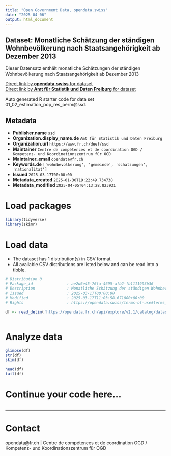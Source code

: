 ```yaml
---
title: "Open Government Data, opendata.swiss"
date: "2025-04-06"
output: html_document
---
```


## Dataset: Monatliche Schätzung der ständigen Wohnbevölkerung nach Staatsangehörigkeit ab Dezember 2013

Dieser Datensatz enthält monatliche Schätzungen der ständigen Wohnbevölkerung nach Staatsangehörigkeit ab Dezember 2013

[Direct link by **opendata.swiss** for dataset](https://opendata.swiss/de/dataset/monatliche-schatzung-der-standigen-wohnbevolkerung-nach-staatsangehorigkeit-ab-dezember-2013)<br>
[Direct link by **Amt für Statistik und Daten Freiburg** for dataset](https://opendata.fr.ch/explore/dataset/01_02_estimation_pop_res_perm/)

Auto generated R starter code for data set 01_02_estimation_pop_res_perm@ssd.

## Metadata

- **Publisher.name** `ssd`
- **Organization.display_name.de** `Amt für Statistik und Daten Freiburg`
- **Organization.url** `https://www.fr.ch/deef/ssd`
- **Maintainer** `Centre de compétences et de coordination OGD / Kompetenz- und Koordinationszentrum für OGD`
- **Maintainer_email** `opendata@fr.ch`
- **Keywords.de** `['wohnbevolkerung', 'gemeinde', 'schatzungen', 'nationalitat']`
- **Issued** `2025-03-17T00:00:00`
- **Metadata_created** `2025-01-30T19:22:49.734738`
- **Metadata_modified** `2025-04-05T04:13:28.823931`


# Load packages

```r

library(tidyverse)
library(skimr)

```

# Load data

-   The dataset has 1 distribution(s) in CSV format.
-   All available CSV distributions are listed below and can be read into a tibble.

```r

# Distribution 0
# Package_id               : ae2d6e45-76fa-4695-afb2-fb1111993b36
# Description              : Monatliche Schätzung der ständigen Wohnbevölkerung nach Staatsangehörigkeit ab Dezember 2013 (csv)
# Issued                   : 2025-03-17T00:00:00
# Modified                 : 2025-03-17T11:03:58.671000+00:00
# Rights                   : https://opendata.swiss/terms-of-use#terms_by

df <- read_delim('https://opendata.fr.ch/api/explore/v2.1/catalog/datasets/01_02_estimation_pop_res_perm/exports/csv?use_labels=true')



```

# Analyze data

```r

glimpse(df)
str(df)
skim(df)

head(df)
tail(df)

```

# Continue your code here...

```r

```

------------------------------------------------------------------------

# Contact

opendata@fr.ch | Centre de compétences et de coordination OGD / Kompetenz- und Koordinationszentrum für OGD
